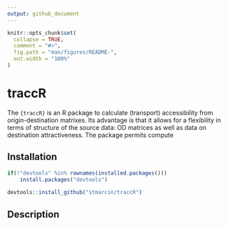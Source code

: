 ```yaml
---
output: github_document
---
```


<!-- README.md is generated from README.Rmd. Please edit that file -->

```r
knitr::opts_chunk$set(
  collapse = TRUE,
  comment = "#>",
  fig.path = "man/figures/README-",
  out.width = "100%"
)
```

# traccR

<!-- badges: start -->
<!-- badges: end -->

The `{traccR}` is an R package to calculate (transport) accessibility from origin-destination matrixes. Its advantage is that it allows for a flexibility in terms of structure of the source data: OD matrices as well as data on destination attractiveness. The package permits compute 

## Installation



``` r
if(!"devtools" %in% rownames(installed.packages())) 
    install.packages("devtools")
    
devtools::install_github("stmarcin/traccR")
```

## Description
